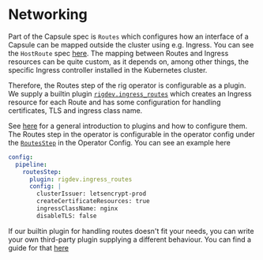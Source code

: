# Networking

Part of the Capsule spec is `Routes` which configures how an interface of a Capsule can be mapped outside the cluster using e.g. Ingress. You can see the `HostRoute` spec [here](/api/v1alpha2#hostroute).
The mapping between Routes and Ingress resources can be quite custom, as it depends on, among other things, the specific Ingress controller installed in the Kubernetes cluster.

Therefore, the Routes step of the rig operator is configurable as a plugin. We supply a builtin plugin [`rigdev.ingress_routes`](/operator-manual/plugins/capsulesteps/ingress_routes) which creates an Ingress resource for each Route and has some configuration for handling certificates, TLS and ingress class name.

See [here](plugins) for a general introduction to plugins and how to configure them. The Routes step in the operator is configurable in the operator config under the [`RoutesStep`](/api/config/v1alpha1#routesstep) in the Operator Config. You can see an example here
```yaml
config:
  pipeline:
    routesStep:
      plugin: rigdev.ingress_routes
      config: |
        clusterIssuer: letsencrypt-prod
        createCertificateResources: true
        ingressClassName: nginx
        disableTLS: false
```
If our builtin plugin for handling routes doesn't fit your needs, you can write your own third-party plugin supplying a different behaviour. You can find a guide for that [here](/operator-manual/plugins/thirdparty)
